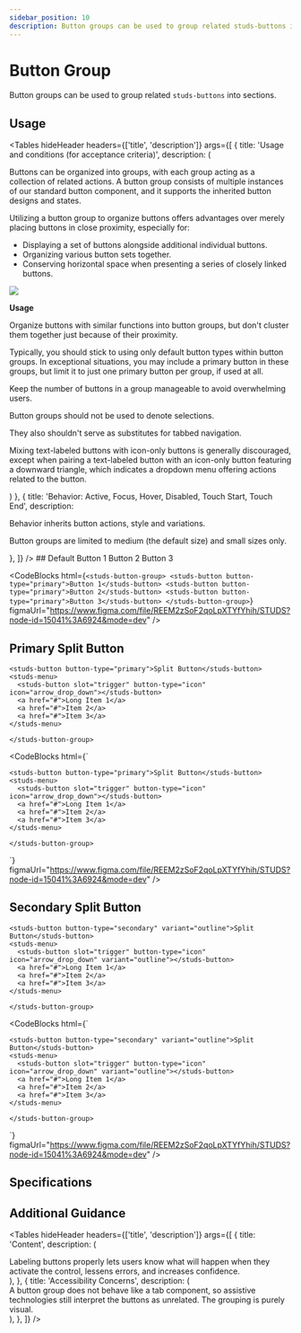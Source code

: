 ```yaml
---
sidebar_position: 10
description: Button groups can be used to group related studs-buttons into sections.
---
```


# Button Group

<HeaderComponent
  htmlTag="studs-button-group"
  jsxTag="StudsButtonGroup"
  version="Since 1.0"
  status="Draft"
  urlGithub="display/buttonGroup.ts"
  urlStrbook="studs-display-buttonGroup--docs"
  folder="display"
/>
Button groups can be used to group related `studs-buttons` into sections. 
## Usage

<Tables
  hideHeader
  headers={['title', 'description']}
  args={[
    {
      title: 'Usage and conditions (for acceptance criteria)',
      description: (
<div>
  <p>
   Buttons can be organized into groups, with each group acting as a collection of related actions. A button group consists of multiple instances of our standard button component, and it supports the inherited button designs and states.
  </p>
<p>
Utilizing a button group to organize buttons offers advantages over merely placing buttons in close proximity, especially for:
</p>

  <ul>
    <li>
Displaying a set of buttons alongside additional individual buttons.
    </li>
    <li>
Organizing various button sets together.
    </li>
    <li>Conserving horizontal space when presenting a series of closely linked buttons.</li>
  </ul>
   <img src="/img/button_group.png" />
<p><b>Usage</b></p>
<p>Organize buttons with similar functions into button groups, but don't cluster them together just because of their proximity.</p>
<p>Typically, you should stick to using only default button types within button groups. In exceptional situations, you may include a primary button in these groups, but limit it to just one primary button per group, if used at all.</p>
<p>Keep the number of buttons in a group manageable to avoid overwhelming users.</p>
<p>Button groups should not be used to denote selections.</p>
<p>They also shouldn't serve as substitutes for tabbed navigation.</p>
<p>Mixing text-labeled buttons with icon-only buttons is generally discouraged, except when pairing a text-labeled button with an icon-only button featuring a downward triangle, which indicates a dropdown menu offering actions related to the button.</p>
</div>
)
    },
    {
      title: 'Behavior: Active, Focus, Hover, Disabled, Touch Start, Touch End',
      description: <div>
      <p>Behavior inherits button actions, style and variations.</p>
      <p>Button groups are limited to medium (the default size) and small sizes only.</p>
      </div>
    },
]}
/>
## Default
<ResizerFeatures>
  <studs-button-group>
    <studs-button button-type="primary">Button 1</studs-button>
    <studs-button button-type="primary">Button 2</studs-button>
    <studs-button button-type="primary">Button 3</studs-button>
  </studs-button-group>
</ResizerFeatures>

<CodeBlocks
  html={`
<studs-button-group>
    <studs-button button-type="primary">Button 1</studs-button>
    <studs-button button-type="primary">Button 2</studs-button>
    <studs-button button-type="primary">Button 3</studs-button>
</studs-button-group>
  `}
  figmaUrl="https://www.figma.com/file/REEM2zSoF2qoLpXTYfYhih/STUDS?node-id=15041%3A6924&mode=dev"
/>

## Primary Split Button
<ResizerFeatures>
<studs-button-group>
      
    <studs-button button-type="primary">Split Button</studs-button>
    <studs-menu>
      <studs-button slot="trigger" button-type="icon" icon="arrow_drop_down"></studs-button>
      <a href="#">Long Item 1</a>
      <a href="#">Item 2</a>
      <a href="#">Item 3</a>
    </studs-menu>
    
    </studs-button-group>
</ResizerFeatures>

<CodeBlocks
  html={`
<studs-button-group>
      
    <studs-button button-type="primary">Split Button</studs-button>
    <studs-menu>
      <studs-button slot="trigger" button-type="icon" icon="arrow_drop_down"></studs-button>
      <a href="#">Long Item 1</a>
      <a href="#">Item 2</a>
      <a href="#">Item 3</a>
    </studs-menu>
    
    </studs-button-group>
  `}
  figmaUrl="https://www.figma.com/file/REEM2zSoF2qoLpXTYfYhih/STUDS?node-id=15041%3A6924&mode=dev"
/>

## Secondary Split Button
<ResizerFeatures>
<studs-button-group>
      
    <studs-button button-type="secondary" variant="outline">Split Button</studs-button>
    <studs-menu>
      <studs-button slot="trigger" button-type="icon" icon="arrow_drop_down" variant="outline"></studs-button>
      <a href="#">Long Item 1</a>
      <a href="#">Item 2</a>
      <a href="#">Item 3</a>
    </studs-menu>
    
    </studs-button-group>
</ResizerFeatures>

<CodeBlocks
  html={`
<studs-button-group>
      
    <studs-button button-type="secondary" variant="outline">Split Button</studs-button>
    <studs-menu>
      <studs-button slot="trigger" button-type="icon" icon="arrow_drop_down" variant="outline"></studs-button>
      <a href="#">Long Item 1</a>
      <a href="#">Item 2</a>
      <a href="#">Item 3</a>
    </studs-menu>
    
    </studs-button-group>
  `}
  figmaUrl="https://www.figma.com/file/REEM2zSoF2qoLpXTYfYhih/STUDS?node-id=15041%3A6924&mode=dev"
/>

## Specifications


<PropertyTabs componentKey="button-group" />

## Additional Guidance

<Tables
  hideHeader
  headers={['title', 'description']}
  args={[
    {
      title: 'Content',
      description: (
        <div>
          Labeling buttons properly lets users know what will happen when they activate the control, lessens errors, and increases confidence.
        </div>
      ),
    },
    {
      title: 'Accessibility Concerns',
      description: (
        <div>
          A button group does not behave like a tab component, so assistive technologies still interpret the buttons as unrelated. The grouping is purely visual.
        </div>
      ),
    },
  ]}
/>